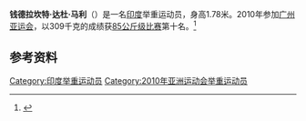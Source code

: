 '''钱德拉坎特·达杜·马利'''（{{Bd|1987年|8月28日}}）是一名[[印度|印度]]举重运动员，身高1.78米。2010年参加[[广州亚运会|广州亚运会]]，以309千克的成绩获[[2010年亚洲运动会举重比赛_-_男子85公斤级|85公斤级比赛]]第十名。<ref>{{cite web|url=http://www.gz2010.cn/info/CHN_CHN/ZB/ZBB101A_WL@@@@@@@@@@@@@@@CHN_number=219624.html | language=zh-hans | title=钱德拉坎特·达杜·马利 - 简历  |publisher=2010年广州亚运会官方网站 |accessdate=2011-08-14 }}</ref>
==参考资料==
<references />

[[Category:印度举重运动员|Category:印度举重运动员]]
[[Category:2010年亚洲运动会举重运动员|Category:2010年亚洲运动会举重运动员]]